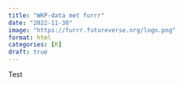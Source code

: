 ```yaml
---
title: "WKP-data met furrr"
date: "2022-11-30"
image: "https://furrr.futureverse.org/logo.png"
format: html
categories: [R] 
draft: true
---
```


Test